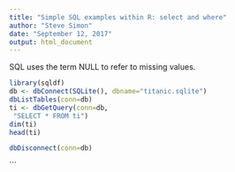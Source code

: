 ```yaml
---
title: "Simple SQL examples within R: select and where"
author: "Steve Simon"
date: "September 12, 2017"
output: html_document
---
```


SQL uses the term NULL to refer to missing values.


```r
library(sqldf)
db <- dbConnect(SQLite(), dbname="titanic.sqlite")
dbListTables(conn=db)
ti <- dbGetQuery(conn=db,
 "SELECT * FROM ti")
dim(ti)
head(ti)
```

```r
dbDisconnect(conn=db)
```

```
